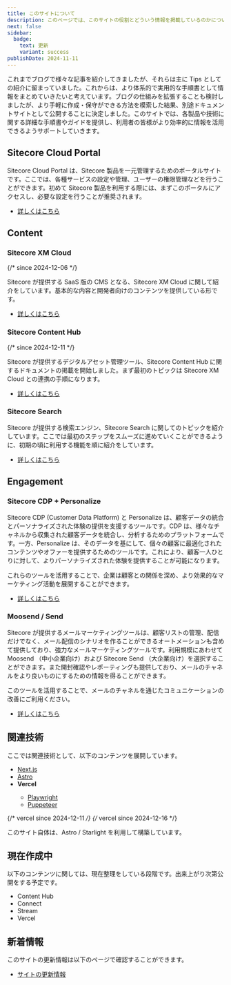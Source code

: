 ```yaml
---
title: このサイトについて
description: このページでは、このサイトの役割とどういう情報を掲載しているのかについて紹介をしています。
next: false
sidebar:
  badge:
    text: 更新
    variant: success
publishDate: 2024-11-11
---
```



これまでブログで様々な記事を紹介してきましたが、それらは主に Tips としての紹介に留まっていました。これからは、より体系的で実用的な手順書として情報をまとめていきたいと考えています。ブログの仕組みを拡張することも検討しましたが、より手軽に作成・保守ができる方法を模索した結果、別途ドキュメントサイトとして公開することに決定しました。このサイトでは、各製品や技術に関する詳細な手順書やガイドを提供し、利用者の皆様がより効率的に情報を活用できるようサポートしていきます。

## Sitecore Cloud Portal

Sitecore Cloud Portal は、Sitecore 製品を一元管理するためのポータルサイトです。ここでは、各種サービスの設定や管理、ユーザーの権限管理などを行うことができます。初めて Sitecore 製品を利用する際には、まずこのポータルにアクセスし、必要な設定を行うことが推奨されます。

- [詳しくはこちら](/cloud-portal/overview/)

## Content

### Sitecore XM Cloud <Badge text="新着" variant="note" />

{/* since 2024-12-06 */}

Sitecore が提供する SaaS 版の CMS となる、Sitecore XM Cloud に関して紹介をしています。基本的な内容と開発者向けのコンテンツを提供している形です。

- [詳しくはこちら](/xmc/overview/)

### Sitecore Content Hub <Badge text="新着" variant="note" />

{/* since 2024-12-11 */}

Sitecore が提供するデジタルアセット管理ツール、Sitecore Content Hub に関するドキュメントの掲載を開始しました。まず最初のトピックは Sitecore XM Cloud との連携の手順になります。

- [詳しくはこちら](/ch/connect-for-content-hub/)

### Sitecore Search

Sitecore が提供する検索エンジン、Sitecore Search に関してのトピックを紹介しています。ここでは最初のステップをスムーズに進めていくことができるように、初期の頃に利用する機能を順に紹介をしています。

- [詳しくはこちら](/search/overview/)

## Engagement

### Sitecore CDP + Personalize

Sitecore CDP (Customer Data Platform) と Personalize は、顧客データの統合とパーソナライズされた体験の提供を支援するツールです。CDP は、様々なチャネルから収集された顧客データを統合し、分析するためのプラットフォームです。一方、Personalize は、そのデータを基にして、個々の顧客に最適化されたコンテンツやオファーを提供するためのツールです。これにより、顧客一人ひとりに対して、よりパーソナライズされた体験を提供することが可能になります。

これらのツールを活用することで、企業は顧客との関係を深め、より効果的なマーケティング活動を展開することができます。

- [詳しくはこちら](/cdp-personalize/overview/)

### Moosend / Send

Sitecore が提供するメールマーケティングツールは、顧客リストの管理、配信だけでなく、メール配信のシナリオを作ることができるオートメーションも含めて提供しており、強力なメールマーケティングツールです。利用規模にあわせて Moosend （中小企業向け）および Sitecore Send （大企業向け）を選択することができます。また開封確認やレポーティングも提供しており、メールのチャネルをより良いものにするための情報を得ることができます。

このツールを活用することで、メールのチャネルを通じたコミュニケーションの改善にご利用ください。

- [詳しくはこちら](/send/overview/)

## 関連技術

ここでは関連技術として、以下のコンテンツを展開しています。

- [Next.js](/nextjs/overview/) <Badge text="新着" variant="note" />
- [Astro](/astro/starlight/)
- **Vercel** <Badge text="新着" variant="success" />
  - [Playwright](/vercel/playwright/)
  - [Puppeteer](/vercel/puppeteer/)

{/* vercel since 2024-12-11 */}
{/* vercel since 2024-12-16 */}

このサイト自体は、Astro / Starlight を利用して構築しています。

## 現在作成中

以下のコンテンツに関しては、現在整理をしている段階です。出来上がり次第公開をする予定です。

- Content Hub
- Connect
- Stream
- Vercel

## 新着情報

このサイトの更新情報は以下のページで確認することができます。

- [サイトの更新情報](/update/)

